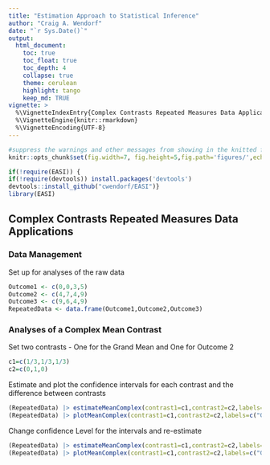```yaml
---
title: "Estimation Approach to Statistical Inference"
author: "Craig A. Wendorf"
date: "`r Sys.Date()`"
output:
  html_document:
    toc: true
    toc_float: true
    toc_depth: 4
    collapse: true
    theme: cerulean
    highlight: tango
    keep_md: TRUE
vignette: >
  %\VignetteIndexEntry{Complex Contrasts Repeated Measures Data Applications}
  %\VignetteEngine{knitr::rmarkdown}
  %\VignetteEncoding{UTF-8}
---
```


```r
#suppress the warnings and other messages from showing in the knitted file.
knitr::opts_chunk$set(fig.width=7, fig.height=5,fig.path='figures/',echo=TRUE,warning=FALSE,message=FALSE)
```

```r
if(!require(EASI)) {
if(!require(devtools)) install.packages('devtools')
devtools::install_github("cwendorf/EASI")}
library(EASI)
```

## Complex Contrasts Repeated Measures Data Applications

### Data Management

Set up for analyses of the raw data
```r
Outcome1 <- c(0,0,3,5)
Outcome2 <- c(4,7,4,9)
Outcome3 <- c(9,6,4,9)
RepeatedData <- data.frame(Outcome1,Outcome2,Outcome3)
```

### Analyses of a Complex Mean Contrast

Set two contrasts - One for the Grand Mean and One for Outcome 2
```r
c1=c(1/3,1/3,1/3)
c2=c(0,1,0)
```

Estimate and plot the confidence intervals for each contrast and the difference between contrasts
```r
(RepeatedData) |> estimateMeanComplex(contrast1=c1,contrast2=c2,labels=c("GrandMean","Level2"))
(RepeatedData) |> plotMeanComplex(contrast1=c1,contrast2=c2,labels=c("GrandMean","Level2"))
```

Change confidence Level for the intervals and re-estimate
```r
(RepeatedData) |> estimateMeanComplex(contrast1=c1,contrast2=c2,labels=c("GrandMean","Level2"),conf.level=.99)
(RepeatedData) |> plotMeanComplex(contrast1=c1,contrast2=c2,labels=c("GrandMean","Level2"),conf.level=.99,rope=c(-2,2))
```
